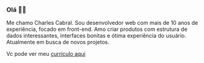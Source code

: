 ### Olá 👋🏼

Me chamo Charles Cabral. Sou desenvolvedor web com mais de 10 anos de
experiência, focado em front-end. Amo criar produtos com estrutura de dados
interessantes, interfaces bonitas e ótima experiência do usuário.
Atualmente em busca de novos projetos.

Vc pode ver meu [currículo aqui](https://www.linkedin.com/in/charlescabral/)
